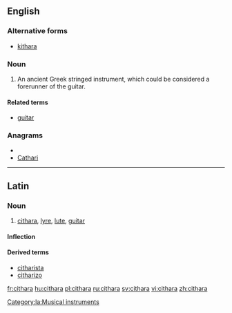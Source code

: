 ==English==

===Alternative forms===
*[[kithara]]

===Noun===
{{en-noun|s|pl2=citharai}}

#{{musici}} An ancient Greek stringed instrument, which could be considered a forerunner of the guitar.  

====Related terms====
* [[guitar]]

===Anagrams===
* {{alphagram|aachirt}}
* [[Cathari#English|Cathari]]

----
==Latin==

===Noun===
{{la-noun|cithara|citharae|citharae|f|first}}

# [[#English|cithara]], [[lyre]], [[lute]], [[guitar]]

====Inflection====
{{la-decl-1st|cithar}}

====Derived terms====
* [[citharista]]
* [[citharizo]]

[[Category:la:Musical instruments]]
[[fr:cithara]]
[[hu:cithara]]
[[pl:cithara]]
[[ru:cithara]]
[[sv:cithara]]
[[vi:cithara]]
[[zh:cithara]]